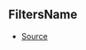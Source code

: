 ## FiltersName



- [Source](https://github.com/Androz2091/discord-player/blob/e7a50df/packages/discord-player/src/types/types.ts#L10)